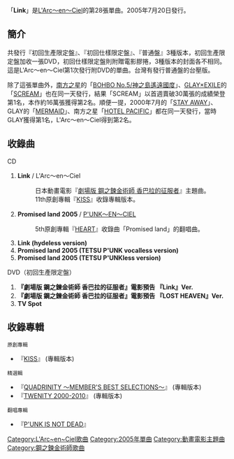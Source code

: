 {{Infobox Single
| Name            = Link 
| Artist          = [[L'Arc〜en〜Ciel|L'Arc〜en〜Ciel]] 
| Album           = [[KISS_(L'Arc〜en〜Cielのアルバム)|KISS]]
| A-side          = Link
| B-side          = Promised land 2005
| Released        = 2005年7月20日 
| Format          = 
| Recorded        = 
| Genre           = [[J-POP|J-POP]]
| Length          = 23分15秒
| Label           = [[Ki/oon_Records|Ki/oon Records]]
| Writer          = [[hyde|hyde]] （作詞）<br />[[tetsuya|tetsu]] （作曲）
| Producer        = L'Arc〜en〜Ciel<br />[[岡野一|岡野一]]
| Certification   = 白金（[[日本唱片業協會|日本唱片業協會]]）
| Chart position  = 當週排行第2名<small>（[[ORICON|ORICON]]）</small>
* 2005年度年間37位<small>（ORICON）</small>
| Last single     = [[叙情詩_(L'Arc〜en〜Ciel單曲)|叙情詩]]<br/>（2005年）
| This single     = '''Link'''<br/>（2005年）
| Next single     = [[the_Fourth_Avenue_Café|the Fourth Avenue Café]]<br/>（2006年）
| Misc            = 
}}
「'''Link'''」是[[L'Arc〜en〜Ciel|L'Arc〜en〜Ciel]]的第28張單曲。2005年7月20日發行。

== 簡介 ==
共發行『初回生產限定盤』、『初回仕樣限定盤』、『普通盤』3種版本，初回生產限定盤加收一張DVD，初回仕樣限定盤則附贈電影膠捲，3種版本的封面各不相同。這是L'Arc〜en〜Ciel第1次發行附DVD的單曲。台灣有發行普通盤的台壓版。

除了這張單曲外，[[南方之星|南方之星]]的「[[BOHBO_No.5/神之島遙遠國度|BOHBO No.5/神之島遙遠國度]]」、[[GLAY×EXILE|GLAY×EXILE]]的「[[SCREAM_(GLAY×EXILE)|SCREAM]]」也在同一天發行，結果「SCREAM」以首週賣破30萬張的成績榮登第1名，本作約16萬張獲得第2名。順便一提，2000年7月的「[[STAY_AWAY_(L'Arc〜en〜Ciel單曲)|STAY AWAY]]」、GLAY的「[[MERMAID_(GLAY)|MERMAID]]」、南方之星「[[HOTEL_PACIFIC|HOTEL PACIFIC]]」都在同一天發行，當時GLAY獲得第1名，L'Arc〜en〜Ciel得到第2名。

== 收錄曲 ==
; CD
#'''Link''' / L'Arc〜en〜Ciel
#:日本動畫電影『[[劇場版_鋼之鍊金術師_香巴拉的征服者|劇場版 鋼之鍊金術師 香巴拉的征服者]]』主題曲。
#:11th原創專輯『[[KISS_(原創專輯)|KISS]]』收錄專輯版本。
#'''Promised land 2005''' / [[P'UNK〜EN〜CIEL|P'UNK〜EN〜CIEL]]
#:5th原創專輯『[[HEART_(原創專輯)|HEART]]』收錄曲「Promised land」的翻唱曲。
#'''Link (hydeless version)'''
#'''Promised land 2005 (TETSU P'UNK vocalless version)'''
#'''Promised land 2005 (TETSU P'UNKless version)'''

; DVD（初回生產限定盤）
#'''『劇場版 鋼之鍊金術師 香巴拉的征服者』電影預告 『Link』Ver.'''
#'''『劇場版 鋼之鍊金術師 香巴拉的征服者』電影預告  『LOST HEAVEN』Ver.'''
#'''TV Spot'''

== 收錄專輯 ==
;<small>原創專輯</small>
* 『[[KISS_(原創專輯)|KISS]]』 (專輯版本)
;<small>精選輯</small>
*『[[QUADRINITY_〜MEMBER'S_BEST_SELECTIONS〜|QUADRINITY 〜MEMBER'S BEST SELECTIONS〜]]』 (專輯版本)
*『[[TWENITY|TWENITY 2000-2010]]』 (專輯版本)
;<small>翻唱專輯</small>
* 『[[BUTTERFLY_(原創專輯)#完全生産限定盤特典CD|P'UNK IS NOT DEAD]]』 

{{L'Arc~en~Ciel}}
{{日本有線大獎}}

{{DEFAULTSORT: Link }}
[[Category:L'Arc~en~Ciel歌曲|Category:L'Arc~en~Ciel歌曲]]
[[Category:2005年單曲|Category:2005年單曲]]
[[Category:動畫電影主題曲|Category:動畫電影主題曲]]
[[Category:鋼之鍊金術師歌曲|Category:鋼之鍊金術師歌曲]]